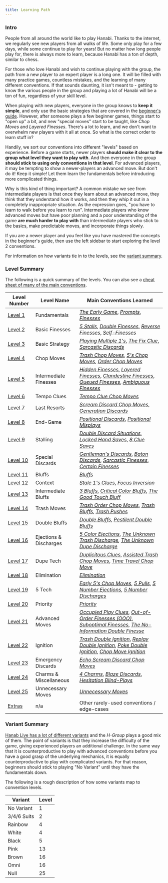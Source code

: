 ```yaml
---
title: Learning Path
---
```


### Intro

People from all around the world like to play Hanabi. Thanks to the internet, we regularly see new players from all walks of life. Some only play for a few days, while some continue to play for years! But no matter how long people play for, there is always more to learn, because Hanabi has a ton of depth, similar to chess.

For those who love Hanabi and wish to continue playing with the group, the path from a new player to an expert player is a long one. It will be filled with many practice games, countless mistakes, and the learning of many different conventions. If that sounds daunting, it isn't meant to - getting to know the various people in the group and playing a lot of Hanabi will be a ton of fun, regardless of your skill level.

When playing with new players, everyone in the group knows to **keep it simple**, and only use the basic strategies that are covered in the [beginner's guide](beginner.mdx). However, after someone plays a few beginner games, things start to "open up" a bit, and new "special moves" start to be taught, like _Chop Moves_ and _Layered Finesses_. There's a lot to learn, and we don't want to overwhelm new players with it all at once. So what is the correct order to learn stuff in?

Handily, we sort our conventions into different "levels" based on experience. Before a game starts, newer players **should make it clear to the group what level they want to play with**. And then everyone in the group **should stick to using only conventions in that level**. For advanced players, it may be tempting to show a newer-players an advanced move. But don't do it! Keep it simple! Let them learn the fundamentals before introducing more complicated things.

Why is this kind of thing important? A common mistake we see from intermediate players is that once they learn about an advanced move, they think that they understand how it works, and then they whip it out in a completely inappropriate situation. As the expression goes, "you have to learn to walk before you learn to run". Intermediate players who know advanced moves but have poor planning and a poor understanding of the game **are much harder to play with** than intermediate players who stick to the basics, make predictable moves, and incorporate things slowly.

If you are a newer player and you feel like you have mastered the concepts in the beginner's guide, then use the left sidebar to start exploring the level 2 conventions.

For information on how variants tie in to the levels, see the [variant summary](#variant-summary).

### Level Summary

The following is a quick summary of the levels. You can also see a [cheat sheet of many of the main conventions](summary.mdx).

| Level Number             | Level Name             | Main Conventions Learned                                                                                                                                                                                                                                                                                                                                         |
| ------------------------ | ---------------------- | ---------------------------------------------------------------------------------------------------------------------------------------------------------------------------------------------------------------------------------------------------------------------------------------------------------------------------------------------------------------- |
| [Level 1](level-1.mdx)   | Fundamentals           | _[The Early Game](level-1.mdx#the-early-game)_, _[Prompts](level-1.mdx#the-prompt)_, _[Finesses](level-1.mdx#the-finesse)_                                                                                                                                                                                                                                       |
| [Level 2](level-2.mdx)   | Basic Finesses         | _[5 Stalls](level-2.mdx#the-5-stall-cluing-off-chop-5s)_, _[Double Finesses](level-2.mdx#the-double-finesse--triple-finesse--quadruple-finesse)_, _[Reverse Finesses](level-2.mdx#the-reverse-finesse)_, _[Self-Finesses](level-2.mdx#the-self-finesse)_                                                                                                         |
| [Level 3](level-3.mdx)   | Basic Strategy         | _[Playing Multiple 1's](level-3.mdx#playing-multiple-1s)_, _[The Fix Clue](level-3.mdx#the-fix-clue)_, _[Sarcastic Discards](level-3.mdx#the-sarcastic-discard)_                                                                                                                                                                                                 |
| [Level 4](level-4.mdx)   | Chop Moves             | _[Trash Chop Moves](level-4.mdx#the-trash-chop-move-tcm)_, _[5's Chop Moves](level-4.mdx#the-5s-chop-move-5cm)_, _[Order Chop Moves](level-4.mdx#the-order-chop-move-ocm)_                                                                                                                                                                                           |
| [Level 5](level-5.mdx)   | Intermediate Finesses  | _[Hidden Finesses](level-5.mdx#the-hidden-finesse)_, _[Layered Finesses](level-5.mdx#the-layered-finesse)_, _[Clandestine Finesses](level-5.mdx#the-clandestine-finesse)_, _[Queued Finesses](level-5.mdx#the-queued-finesse)_, _[Ambiguous Finesses](level-5.mdx#the-ambiguous-finesse)_                                                                        |
| [Level 6](level-6.mdx)   | Tempo Clues            | _[Tempo Clue Chop Moves](level-6.mdx#the-tempo-clue-chop-move-tccm)_                                                                                                                                                                                                                                                                                             |
| [Level 7](level-7.mdx)   | Last Resorts           | _[Scream Discard Chop Moves](level-7.mdx#the-scream-discard-chop-move-sdcm)_, _[Generation Discards](level-7.mdx#the-generation-discard)_                                                                                                                                                                                                                        |
| [Level 8](level-8.mdx)   | End-Game               | _[Positional Discards](level-8.mdx#the-positional-discard-indicating-a-play-with-a-discard)_, _[Positional Misplays](level-8.mdx#the-positional-misplay-indicating-a-play-with-a-misplay)_                                                                                                                                                                       |
| [Level 9](level-9.mdx)   | Stalling               | _[Double Discard Situations](level-9.mdx#double-discard-situations--double-discard-avoidance-dda-severity-2-stalling)_, _[Locked Hand Saves](level-9.mdx#the-locked-hand-save-lhs)_, _[8 Clue Saves](level-9.mdx#the-8-clue-save-8cs)_                                                                                                                           |
| [Level 10](level-10.mdx) | Special Discards       | _[Gentleman's Discards](level-10.mdx#the-gentlemans-discard)_, _[Baton Discards](level-10.mdx#the-baton-discard)_, _[Sarcastic Finesses](level-10.mdx#the-sarcastic-finesse)_, _[Certain Finesses](level-10.mdx#the-certain-finesse--the-certain-discard)_                                                                                                       |
| [Level 11](level-11.mdx) | Bluffs                 | _[Bluffs](level-11.mdx#the-bluff)_                                                                                                                                                                                                                                                                                                                               |
| [Level 12](level-12.mdx) | Context                | _[Stale 1's Clues](level-12.mdx#the-stale-1s-clue)_, _[Focus Inversion](level-12.mdx#focus-inversion)_                                                                                                                                                                                                                                                           |
| [Level 13](level-13.mdx) | Intermediate Bluffs    | _[3 Bluffs](level-13.mdx#the-3-bluff)_, _[Critical Color Bluffs](level-13.mdx#the-critical-color-bluff-ccb)_, _[The Good Touch Bluff](level-13.mdx#the-good-touch-bluff)_                                                                                                                                                                                        |
| [Level 14](level-14.mdx) | Trash Moves            | _[Trash Order Chop Moves](level-14.mdx#the-trash-order-chop-move-tocm)_, _[Trash Bluffs](level-14.mdx#the-trash-bluff)_, _[Trash Pushes](level-14.mdx#the-trash-push)_                                                                                                                                                                                           |
| [Level 15](level-15.mdx) | Double Bluffs          | _[Double Bluffs](level-15.mdx#the-double-bluff)_, _[Pestilent Double Bluffs](level-15.mdx#the-pestilent-double-bluff-pdb)_                                                                                                                                                                                                                                       |
| [Level 16](level-16.mdx) | Ejections & Discharges | _[5 Color Ejections](level-16.mdx#the-5-color-ejection-5ce)_, _[The Unknown Trash Discharge](level-16.mdx#the-unknown-trash-discharge-1-for-1-form-utd), [The Unknown Dupe Discharge](level-16.mdx#the-unknown-dupe-discharge-udd)_                                                                                                                              |
| [Level 17](level-17.mdx) | Dupe Tech              | _[Duplicitous Clues](level-17.mdx#the-duplicitous-value-clue)_, _[Assisted Trash Chop Moves](level-17.mdx#the-assisted-trash-chop-move)_, _[Time Travel Chop Move](level-17.mdx#the-time-travel-chop-move-direct-form)_                                                                                                                                          |
| [Level 18](level-18.mdx) | Elimination            | _[Elimination](level-18.mdx#elimination--elimination-notes)_                                                                                                                                                                                                                                                                                                     |
| [Level 19](level-19.mdx) | 5 Tech                 | _[Early 5's Chop Moves](level-19.mdx#the-early-5s-chop-move)_, _[5 Pulls](level-19.mdx#the-5-pull)_, _[5 Number Ejections](level-19.mdx#the-5-number-ejection-5ne)_, _[5 Number Discharges](level-19.mdx#the-5-number-discharge-5nd)_                                                                                                                            |
| [Level 20](level-20.mdx) | Priority               | _[Priority](level-20.mdx#the-priority-prompt--the-priority-finesse)_                                                                                                                                                                                                                                                                                             |
| [Level 21](level-21.mdx) | Advanced Moves         | _[Occupied Play Clues](level-21.mdx#the-occupied-play-clue--the-occupied-finesse-opc)_, _[Out-of-Order Finesses (OOO)](level-21.mdx#the-out-of-order-finesse)_, _[Suboptimal Finesses](level-21.mdx#the-suboptimal-prompt--the-suboptimal-finesse--the-suboptimal-bluff)_, _[The No-Information Double Finesse](level-21.mdx#the-no-information-double-finesse)_ |
| [Level 22](level-22.mdx) | Ignition               | _[Trash Double Ignition](level-22.mdx#the-trash-double-ignition-tdi)_, _[Replay Double Ignition](level-22.mdx#the-replay-double-ignition-rdi)_, _[Poke Double Ignition](level-22.mdx#the-poke-double-ignition-pdi)_, _[Chop Move Ignition](level-22.mdx#the-chop-move-ignition-cmi-with-1-card-chop-moved)_                                                      |
| [Level 23](level-23.mdx) | Emergency Discards     | _[Echo Scream Discard Chop Moves](level-23.mdx#the-echo-scream-discard-chop-move)_                                                                                                                                                                                                                                                                               |
| [Level 24](level-24.mdx) | Charms & Miscellaneous | _[4 Charms](level-24.mdx#the-4-charm)_, _[Blaze Discards](level-24.mdx#the-blaze-discard)_, _[Hesitation Blind-Plays](level-24.mdx#the-hesitation-blind-play)_                                                                                                                                                                                                   |
| [Level 25](level-25.mdx) | Unnecessary Moves      | _[Unnecessary Moves](level-25.mdx#unnecessary-moves)_                                                                                                                                                                                                                                                                                                            |
| [Extras](extras.mdx)     | n/a                    | Other rarely-used conventions / edge-cases                                                                                                                                                                                                                                                                                                                       |

### Variant Summary

[Hanab Live has a lot of different variants](https://github.com/Hanabi-Live/hanabi-live/blob/main/docs/variants.md) and the _H-Group_ plays a good mix of them. The point of variants is that they increase the difficulty of the game, giving experienced players an additional challenge. In the same way that it is counterproductive to play with advanced conventions before you have a good grasp of the underlying mechanics, it is equally counterproductive to play with complicated variants. For that reason, beginners should stick to playing "No Variant" until they have the fundamentals down.

The following is a rough description of how some variants map to convention levels.

| Variant     | Level |
| ----------- | ----- |
| No Variant  | 1     |
| 3/4/6 Suits | 2     |
| Rainbow     | 4     |
| White       | 4     |
| Black       | 5     |
| Pink        | 13    |
| Brown       | 16    |
| Omni        | 16    |
| Null        | 25    |
